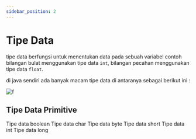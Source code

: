 ```yaml
---
sidebar_position: 2
---
```


# Tipe Data

tipe data berfungsi untuk menentukan data pada sebuah variabel contoh bilangan bulat menggunakan tipe data `int`, bilangan pecahan menggunakan tipe data `float`.

di java sendiri ada banyak macam tipe data di antaranya sebagai berikut ini : 

![f](/img/materi/tipedata-java.png)

## Tipe Data Primitive

<Tabs>
  <TabItem value="boolean" label="boolean" default>
    Tipe data boolean
  </TabItem>
  <TabItem value="char" label="char">
    Tipe data char
  </TabItem>
  <TabItem value="byte" label="byte">
    Tipe data byte
  </TabItem>
  <TabItem value="short" label="short">
    Tipe data short
  </TabItem>
  <TabItem value="int" label="int">
    Tipe data int
  </TabItem>
  <TabItem value="long" label="long">
    Tipe data long
  </TabItem>
</Tabs>